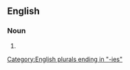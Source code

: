 ==English==

===Noun===
{{head|en|noun form}}

# {{plural of|captaincy|lang=en}}

[[Category:English plurals ending in "-ies"]]